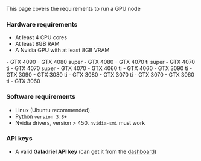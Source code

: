 This page covers the requirements to run a GPU node

### Hardware requirements

- At least 4 CPU cores
- At least 8GB RAM
- A Nvidia GPU with at least 8GB VRAM
<Accordion title="Recommended GPUs">
    - GTX 4090
    - GTX 4080 super
    - GTX 4080
    - GTX 4070 ti super
    - GTX 4070 ti
    - GTX 4070 super
    - GTX 4070
    - GTX 4060 ti
    - GTX 4060
    - GTX 3090 ti
    - GTX 3090
    - GTX 3080 ti
    - GTX 3080
    - GTX 3070 ti
    - GTX 3070
    - GTX 3060 ti
    - GTX 3060
</Accordion>


### Software requirements

- Linux (Ubuntu recommended)
- [Python](https://www.python.org/downloads/)  `version 3.8+`
- Nvidia drivers, version > 450. `nvidia-smi` must work

### API keys

- A valid **Galadriel API key** (can get it from the [dashboard](https://dashboard.galadriel.com/))
